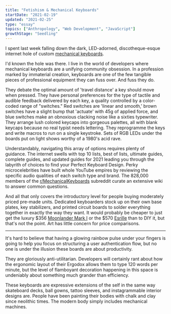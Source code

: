 ```yaml
---
title: "Fetishism & Mechanical Keyboards"
startDate: "2021-02-19"
updated: "2021-02-25"
type: "essay"
topics: ["Anthropology", "Web Development", "JavaScript"]
growthStage: "Seedling"
---
```


I spent last week falling down the dark, LED-adorned, discotheque-esque internet hole of custom [mechanical keyboards](https://en.wikipedia.org/wiki/Keyboard_technology#Mechanical-switch_keyboard).

I'd known the hole was there. I live in the world of developers where mechanical keyboards are a unifying community obsession. In a profession marked by immaterial creation, keyboards are one of the few tangible pieces of professional equipment they can fuss over. And fuss they do.

They debate the optimal amount of 'travel distance' a key should move when pressed. They have personal preferences for the type of tactile and audible feedback delivered by each key, a quality controlled by a color-coded range of "switches." Red switches are 'linear and smooth,' brown switches have a slight bump that 'actuate' with 45g of applied force, and blue switches make an obnoxious clacking noise like a sixties typewriter. They arrange lush colored keycaps into gorgeous palettes, all with blank keycaps because no real typist needs lettering. They reprogramme the keys and write macros to run on a single keystroke. Sets of RGB LEDs under the boards put on light shows worthy of a 1980's acid rave.

Understandably, navigating this array of options requires plenty of guidance. The internet swells with top 10 lists, best of lists, ultimate guides, complete guides, and updated guides for 2021 leading you through the labyrith of choices to find your Perfect Keyboard Design. Perky microcelebrities have built whole YouTube empires by reviewing the specific audio qualities of each switch type and brand. The 828,000 members of the [r/MechanicalKeyboards](https://www.reddit.com/r/MechanicalKeyboards/) subreddit curate an extensive wiki to answer common questions.

And all that only covers the introductory level for people buying moderately priced pre-made units. Dedicated keyboarders stock up on their own base plates, key stabilizers, and printed circuit boards to solder everything together in exactly the way they want.
It would probably be cheaper to just get the luxury $356 [Moonlander Mark I](https://www.zsa.io/moonlander) or the $570 [Esrille](http://www.esrille.com/keyboard/) than to DIY it, but that's not the point. Art has little concern for price comparisons.

---

It's hard to believe that having a glowing rainbow pulse under your fingers is going to help you focus on structuring a user authentication flow, but no one is under the illusion these boards are about productivity.

They are gloriously anti-utilitarian. Developers will certainly rant about how the ergonomic layout of their Ergodox allows them to type 120 words per minute, but the level of flamboyant decoration happening in this space is undeniably about something much grander than efficiency.

These keyboards are expressive extensions of the self in the same way skateboard decks, ball gowns, tattoo sleeves, and instagrammable interior designs are. People have been painting their bodies with chalk and clay since neolithic times. The modern body simply includes mechanical machines.

